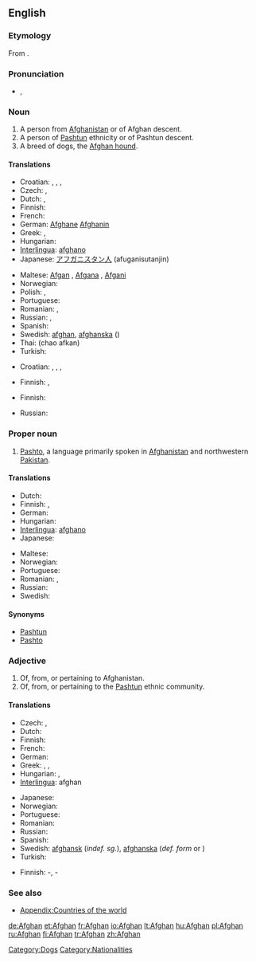 {{also|afghan}}
==English==

{{wikipedia}}
{{wikipedia|Origins of the name Afghan}}

===Etymology===
From  {{etyl|sa}} {{term|sc=Deva|अस्वक|tr=a-svaka||horseman; horse people; horse breeders; land of horses|lang=sa}}.

===Pronunciation===
* {{a|UK}} {{IPA|/ˈæfˌgæn/}}, {{SAMPA|/"{f%g{n/}}

===Noun===
{{en-noun}}

# A person from [[Afghanistan]] or of Afghan descent.
# A person of [[Pashtun]] ethnicity or of Pashtun descent.
# A breed of dogs, the [[Afghan hound]].

====Translations====
{{trans-top|person from Afghanistan}}
* Croatian: {{t-|hr|Afgan|m|alt=Àfgan}}, {{t-|hr|Afganka|f|alt=Àfgānka}}, {{t-|hr|Afganistanac|m|alt=Afganistánac}}, {{t-|hr|Afganistanka|f|alt=Afganìstānka}}
* Czech: {{t-|cs|Afghánec|m}}, {{t-|cs|Afgánec|m}}
* Dutch: {{t-|nl|Afghaan|m}}, {{t-|nl|Afghaanse|f}}
* Finnish: {{t+|fi|afganistanilainen}}
* French: {{t+|fr|Afghan}}
* German: [[Afghane]] {{m}} [[Afghanin]] {{f}}
* Greek: {{t+|el|Αφγανός|m|sc=Grek}}, {{t-|el|Αφγανή|f|sc=Grek}}
* Hungarian: {{t+|hu|afgán}}
* [[Interlingua]]: [[afghano]]
* Japanese: [[アフガニスタン人]] (afuganisutanjin)
{{trans-mid}}
* Maltese: [[Afgan]] {{m}}, [[Afgana]] {{f}}, [[Afgani]] {{p}}
* Norwegian: {{t+|no|afghaner|m}}
* Polish: {{t+|pl|Afgańczyk|m}}, {{t+|pl|Afganka|f}}
* Portuguese: {{t+|pt|afegão}}
* Romanian: {{t+|ro|afgan|m}}, {{t+|ro|afgană|f}}
* Russian: {{t+|ru|афганец|m|sc=Cyrl}}, {{t+|ru|афганка|f|sc=Cyrl}}
* Spanish: {{t+|es|afgano}}
* Swedish: [[afghan]], [[afghanska]] ({{f}})
* Thai: {{Thai|[[ชาวอาฟกัน]]}} (chao afkan)
* Turkish: {{t-|tr|afgan}}
{{trans-bottom}}

{{trans-top|person of Pashtun ethnicity}}
* Croatian: {{t-|hr|Afgan|m|alt=Àfgan}}, {{t-|hr|Afganka|f|alt=Àfgānka}}, {{t-|hr|Afganistanac|m|alt=Afganistánac}}, {{t-|hr|Afganistanka|f|alt=Afganìstānka}}
{{trans-mid}}
* Finnish: {{t|fi|pataani}}, {{t-|fi|afgaani}}
{{trans-bottom}}

{{trans-top|Afghan hound}}
* Finnish: {{t+|fi|afgaaninvinttikoira}}
{{trans-mid}}
* Russian: {{t-|ru|афганская борзая|f|tr=afgánskaja borzája|sc=Cyrl}}
{{trans-bottom}}

===Proper noun===
{{en-proper noun}}

# [[Pashto]], a language primarily spoken in [[Afghanistan]] and northwestern [[Pakistan]].

====Translations====
{{trans-top|Pashto language}}
* Dutch: {{t-|nl|Afghaans}}
* Finnish: {{t|fi|paštu}}, {{t-|fi|afgaani}}
* German: {{t-|de|Afghanisch}}
* Hungarian: {{t+|hu|afgán}}
* [[Interlingua]]: [[afghano]]
* Japanese: {{t-|ja|アフガニスタン語|tr=afuganisutango|sc=Jpan}}
{{trans-mid}}
* Maltese: {{t-|mt|L-Afgan|xs=Maltese}}
* Norwegian: {{t+|no|afghansk}}
* Portuguese: {{t+|pt|afegão}}
* Romanian: {{t+|ro|afgană|f}}, {{t-|ro|limba afgană}}
* Russian: {{t+|ru|афганский|tr=afgánskij|sc=Cyrl}}
* Swedish: {{t+|sv|afghanska}}
{{trans-bottom}}

====Synonyms====
* [[Pashtun]]
* [[Pashto]]

===Adjective===
{{en-adj|-}}

# Of, from, or pertaining to Afghanistan.
# Of, from, or pertaining to the [[Pashtun]] ethnic community.

====Translations====
{{trans-top|pertaining to Afghanistan}}
* Czech: {{t-|cs|afgánský|m}}, {{t-|cs|afghánský|m}}
* Dutch: {{t-|nl|Afghaans}}
* Finnish: {{t+|fi|afganistanilainen}}
* French: {{t+|fr|afghan}}
* German: {{t+|de|afghanisch}}
* Greek: {{t-|el|αφγανικός|m|sc=Grek}}, {{t-|el|αφγανική|f|sc=Grek}}, {{t-|el|αφγανικό|n|sc=Grek}}
* Hungarian: {{t+|hu|afgán}}, {{t-|hu|afganisztáni}}
* [[Interlingua]]: afghan
{{trans-mid}}
* Japanese: {{t-|ja|アフガニスタンの|tr=afuganisutan no|sc=Jpan}}
* Norwegian: {{t+|no|afghansk}}
* Portuguese: {{t+|pt|afegão}}
* Romanian: {{t+|ro|afgan}}
* Russian: {{t+|ru|афганский|tr=afgánskij|sc=Cyrl}}
* Spanish: {{t+|es|afgano}}
* Swedish: [[afghansk]] (''indef. sg.''), [[afghanska]] (''def. form'' or  {{p}})
* Turkish: {{t-|tr|afgan}}
{{trans-bottom}}

{{trans-top|pertaining to Pashtun}}
* Finnish: {{t|fi|pataani}}-, {{t-|fi|afgaani}}-
{{trans-mid}}
{{trans-bottom}}

===See also===
* [[Appendix:Countries of the world]]

[[Category:Dogs]]
[[Category:Nationalities]]

[[de:Afghan]]
[[et:Afghan]]
[[fr:Afghan]]
[[io:Afghan]]
[[lt:Afghan]]
[[hu:Afghan]]
[[pl:Afghan]]
[[ru:Afghan]]
[[fi:Afghan]]
[[tr:Afghan]]
[[zh:Afghan]]